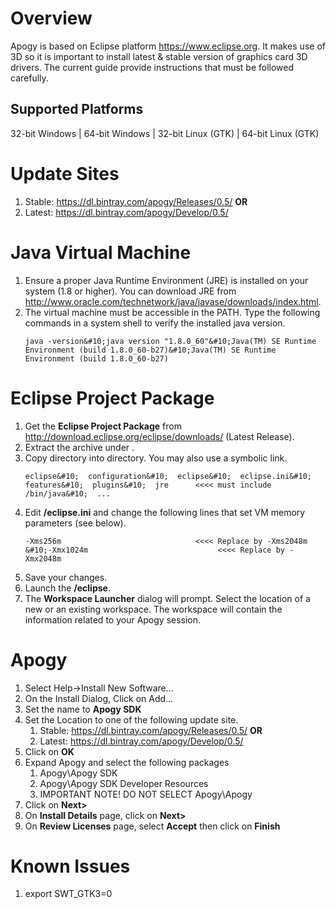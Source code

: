 = Overview =
Apogy is based on Eclipse platform [https://www.eclipse.org https://www.eclipse.org].  It makes use of 3D so it is important to install latest & stable version of graphics card 3D drivers.  The current guide provide instructions that must be followed carefully.
== Supported Platforms ==
32-bit Windows | 64-bit Windows | 32-bit Linux (GTK) | 64-bit Linux (GTK) 
= Update Sites =
# Stable: [https://dl.bintray.com/apogy/Releases/0.5/ https://dl.bintray.com/apogy/Releases/0.5/] '''OR'''
# Latest: [https://dl.bintray.com/apogy/Develop/0.5/ https://dl.bintray.com/apogy/Develop/0.5/]
= Java Virtual Machine =
# Ensure a proper Java Runtime Environment (JRE) is installed on your system (1.8 or higher).  You can download JRE from [http://www.oracle.com/technetwork/java/javase/downloads/index.html http://www.oracle.com/technetwork/java/javase/downloads/index.html].  
# The virtual machine must be accessible in the PATH.  Type the following commands in a system shell to verify the installed java version.<pre>java -version&#10;java version "1.8.0_60"&#10;Java(TM) SE Runtime Environment (build 1.8.0_60-b27)&#10;Java(TM) SE Runtime Environment (build 1.8.0_60-b27)</pre>
= Eclipse Project Package =
# Get the '''Eclipse Project Package''' from [http://download.eclipse.org/eclipse/downloads/ http://download.eclipse.org/eclipse/downloads/] (Latest Release).
# Extract the archive under '''<ECLIPSE_INSTALLER_HOME>'''.
# Copy '''<JRE_HOME>''' directory into '''<ECLIPSE_INSTALLER_HOME>''' directory. You may also use a symbolic link.  <pre>eclipse&#10;  configuration&#10;  eclipse&#10;  eclipse.ini&#10;  features&#10;  plugins&#10;  jre      <<<< must include /bin/java&#10;  ...</pre>
# Edit '''<ECLIPSE_HOME>/eclipse.ini''' and change the following lines that set VM memory parameters (see below).  <pre>-Xms256m                              <<<< Replace by -Xms2048m &#10;-Xmx1024m                             <<<< Replace by -Xmx2048m</pre>
# Save your changes.
# Launch the '''<ECLIPSE_HOME>/eclipse'''.
# The '''Workspace Launcher''' dialog will prompt.  Select the location of a new or an existing workspace.  The workspace will contain the information related to your Apogy session.
= Apogy =
# Select Help->Install New Software...
# On the Install Dialog, Click on Add...
# Set the name to '''Apogy SDK'''
# Set the Location to one of the following update site.
## Stable: [https://dl.bintray.com/apogy/Releases/0.5/ https://dl.bintray.com/apogy/Releases/0.5/] '''OR'''
## Latest: [https://dl.bintray.com/apogy/Develop/0.5/ https://dl.bintray.com/apogy/Develop/0.5/]
# Click on '''OK'''
# Expand Apogy and select the following packages
## Apogy\Apogy SDK
## Apogy\Apogy SDK Developer Resources
## IMPORTANT NOTE! DO NOT SELECT Apogy\Apogy
# Click on '''Next>'''
# On '''Install Details''' page, click on '''Next>'''
# On '''Review Licenses''' page, select '''Accept''' then click on '''Finish''' 
= Known Issues =
# export SWT_GTK3=0
